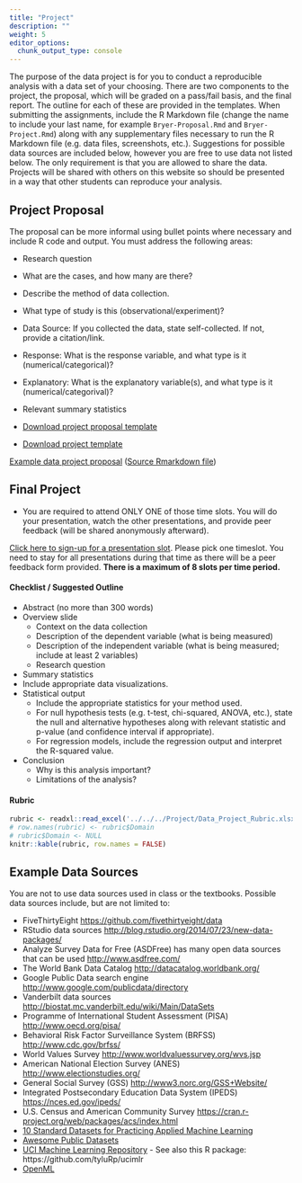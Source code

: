```yaml
---
title: "Project"
description: ""
weight: 5
editor_options: 
  chunk_output_type: console
---
```



The purpose of the data project is for you to conduct a reproducible analysis with a data set of your choosing. There are two components to the project, the proposal, which will be graded on a pass/fail basis, and the final report. The outline for each of these are provided in the templates. When submitting the assignments, include the R Markdown file (change the name to include your last name, for example `Bryer-Proposal.Rmd` and `Bryer-Project.Rmd`) along with any supplementary files necessary to run the R Markdown file (e.g. data files, screenshots, etc.). Suggestions for possible data sources are included below, however you are free to use data not listed below. The only requirement is that you are allowed to share the data. Projects will be shared with others on this website so should be presented in a way that other students can reproduce your analysis.

## Project Proposal

The proposal can be more informal using bullet points where necessary and include R code and output. You must address the following areas:

* Research question 
* What are the cases, and how many are there?
* Describe the method of data collection.
* What type of study is this (observational/experiment)?
* Data Source: If you collected the data, state self-collected. If not, provide a citation/link.
* Response: What is the response variable, and what type is it (numerical/categorical)?
* Explanatory: What is the explanatory variable(s), and what type is it (numerical/categorival)?
* Relevant summary statistics 

* [Download project proposal template](https://raw.githubusercontent.com/jbryer/DATA606Spring2022/master/Project/DATA606_proposal_template.Rmd)
* [Download project template](https://raw.githubusercontent.com/jbryer/DATA606Spring2022/master/Project/DATA606_project_template.Rmd)

[Example data project proposal](http://htmlpreview.github.io/?https://github.com/jbryer/DATA606Spring2022/blob/master/Project/Example_proposal.html) ([Source Rmarkdown file](https://raw.githubusercontent.com/jbryer/DATA606Spring2022/master/Project/Example_proposal.Rmd))


## Final Project

* You are required to attend ONLY ONE of those time slots. You will do your presentation, watch the other presentations, and provide peer feedback (will be shared anonymously afterward).

[Click here to sign-up for a presentation slot](https://docs.google.com/spreadsheets/d/13BMf7h8PF3bboEYIIxWwj2PFadMOc05sySb3Lgfs2so/edit#gid=0). Please pick one timeslot. You need to stay for all presentations during that time as there will be a peer feedback form provided. **There is a maximum of 8 slots per time period.**


#### Checklist / Suggested Outline

* Abstract (no more than 300 words)
* Overview slide
	* Context on the data collection
	* Description of the dependent variable (what is being measured)
	* Description of the independent variable (what is being measured; include at least 2 variables)
	* Research question
* Summary statistics
* Include appropriate data visualizations.
* Statistical output
	* Include the appropriate statistics for your method used.
	* For null hypothesis tests (e.g. t-test, chi-squared, ANOVA, etc.), state the null and alternative hypotheses along with relevant statistic and p-value (and confidence interval if appropriate).
	* For regression models, include the regression output and interpret the R-squared value.
* Conclusion
	* Why is this analysis important?
	* Limitations of the analysis?

#### Rubric

```r
rubric <- readxl::read_excel('../../../Project/Data_Project_Rubric.xlsx')
# row.names(rubric) <- rubric$Domain
# rubric$Domain <- NULL
knitr::kable(rubric, row.names = FALSE)
```



## Example Data Sources

You are not to use data sources used in class or the textbooks. Possible data sources include, but are not limited to:

* FiveThirtyEight [https://github.com/fivethirtyeight/data](https://github.com/fivethirtyeight/data)
* RStudio data sources [http://blog.rstudio.org/2014/07/23/new-data-packages/](http://blog.rstudio.org/2014/07/23/new-data-packages/)
* Analyze Survey Data for Free (ASDFree) has many open data sources that can be used [http://www.asdfree.com/](http://www.asdfree.com/)
* The World Bank Data Catalog [http://datacatalog.worldbank.org/](http://datacatalog.worldbank.org/)
* Google Public Data search engine [http://www.google.com/publicdata/directory](http://www.google.com/publicdata/directory)
* Vanderbilt data sources [http://biostat.mc.vanderbilt.edu/wiki/Main/DataSets](http://biostat.mc.vanderbilt.edu/wiki/Main/DataSets)
* Programme of International Student Assessment (PISA) [http://www.oecd.org/pisa/](http://www.oecd.org/pisa/)
* Behavioral Risk Factor Surveillance System (BRFSS) [http://www.cdc.gov/brfss/](http://www.cdc.gov/brfss/)
* World Values Survey [http://www.worldvaluessurvey.org/wvs.jsp](http://www.worldvaluessurvey.org/wvs.jsp)
* American National Election Survey (ANES) [http://www.electionstudies.org/](http://www.electionstudies.org/)
* General Social Survey (GSS) [http://www3.norc.org/GSS+Website/](http://www3.norc.org/GSS+Website/)
* Integrated Postsecondary Education Data System (IPEDS) [https://nces.ed.gov/ipeds/](https://nces.ed.gov/ipeds/)
* U.S. Census and American Community Survey [https://cran.r-project.org/web/packages/acs/index.html](https://cran.r-project.org/web/packages/acs/index.html)
* [10 Standard Datasets for Practicing Applied Machine Learning](https://machinelearningmastery.com/standard-machine-learning-datasets/)
* [Awesome Public Datasets](https://github.com/awesomedata/awesome-public-datasets)
* [UCI Machine Learning Repository](https://archive.ics.uci.edu/ml/index.php) - See also this R package: https://github.com/tyluRp/ucimlr
* [OpenML](https://www.openml.org/search?type=data&sort=runs&status=active)
